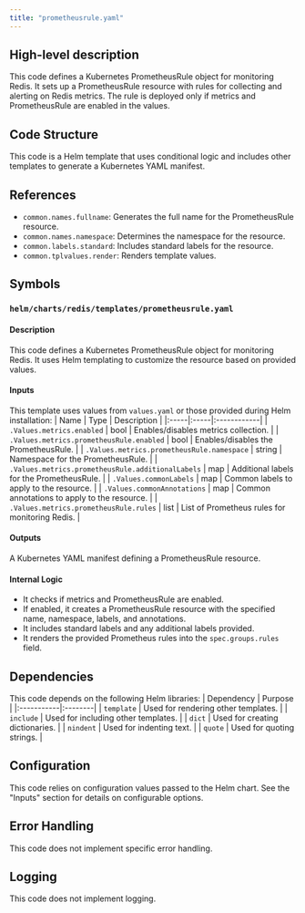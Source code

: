 ```yaml
---
title: "prometheusrule.yaml"
---
```


## High-level description
This code defines a Kubernetes PrometheusRule object for monitoring Redis. It sets up a PrometheusRule resource with rules for collecting and alerting on Redis metrics. The rule is deployed only if metrics and PrometheusRule are enabled in the values.

## Code Structure
This code is a Helm template that uses conditional logic and includes other templates to generate a Kubernetes YAML manifest. 

## References
- `common.names.fullname`: Generates the full name for the PrometheusRule resource.
- `common.names.namespace`: Determines the namespace for the resource.
- `common.labels.standard`: Includes standard labels for the resource.
- `common.tplvalues.render`: Renders template values.

## Symbols
### `helm/charts/redis/templates/prometheusrule.yaml`
#### Description
This code defines a Kubernetes PrometheusRule object for monitoring Redis. It uses Helm templating to customize the resource based on provided values.

#### Inputs
This template uses values from `values.yaml` or those provided during Helm installation:
| Name | Type | Description |
|:-----|:-----|:------------|
| `.Values.metrics.enabled` | bool | Enables/disables metrics collection. |
| `.Values.metrics.prometheusRule.enabled` | bool | Enables/disables the PrometheusRule. |
| `.Values.metrics.prometheusRule.namespace` | string | Namespace for the PrometheusRule. |
| `.Values.metrics.prometheusRule.additionalLabels` | map | Additional labels for the PrometheusRule. |
| `.Values.commonLabels` | map | Common labels to apply to the resource. |
| `.Values.commonAnnotations` | map | Common annotations to apply to the resource. |
| `.Values.metrics.prometheusRule.rules` | list | List of Prometheus rules for monitoring Redis. |

#### Outputs
A Kubernetes YAML manifest defining a PrometheusRule resource.

#### Internal Logic
- It checks if metrics and PrometheusRule are enabled.
- If enabled, it creates a PrometheusRule resource with the specified name, namespace, labels, and annotations.
- It includes standard labels and any additional labels provided.
- It renders the provided Prometheus rules into the `spec.groups.rules` field.

## Dependencies
This code depends on the following Helm libraries:
| Dependency | Purpose |
|:-----------|:--------|
| `template` | Used for rendering other templates. |
| `include` | Used for including other templates. |
| `dict` | Used for creating dictionaries. |
| `nindent` | Used for indenting text. |
| `quote` | Used for quoting strings. |

## Configuration
This code relies on configuration values passed to the Helm chart. See the "Inputs" section for details on configurable options.

## Error Handling
This code does not implement specific error handling.

## Logging
This code does not implement logging.
